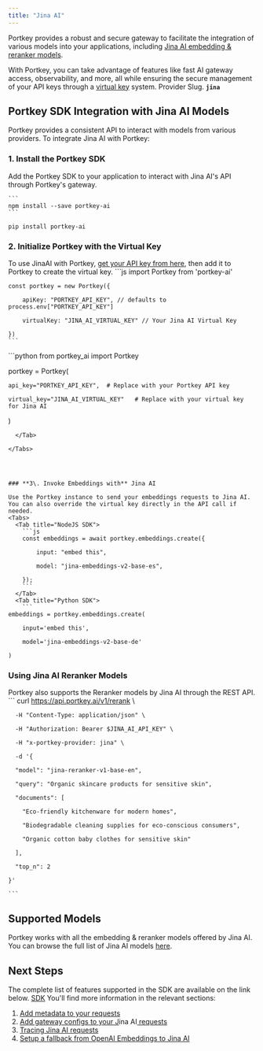 ```yaml
---
title: "Jina AI"
---
```


Portkey provides a robust and secure gateway to facilitate the integration of various models into your applications, including [Jina AI embedding & reranker models](https://jina.ai/).

With Portkey, you can take advantage of features like fast AI gateway access, observability, and more, all while ensuring the secure management of your API keys through a [virtual key](/docs/product/ai-gateway/virtual-keys) system.
<Note>
Provider Slug. **`jina`**
</Note>
## Portkey SDK Integration with Jina AI Models

Portkey provides a consistent API to interact with models from various providers. To integrate Jina AI with Portkey:

### 1\. Install the Portkey SDK

Add the Portkey SDK to your application to interact with Jina AI's API through Portkey's gateway.

<Tabs>
  <Tab title="NodeJS">

    ```
    npm install --save portkey-ai
    ```
  </Tab>
  <Tab title="Python">

```
pip install portkey-ai
```
  </Tab>

</Tabs>



### 2\. Initialize Portkey with the Virtual Key

To use JinaAI with Portkey, [get your API key from here](https://jina.ai/), then add it to Portkey to create the virtual key.
<Tabs>
  <Tab title="NodeJS SDK">
    ```js
    import Portkey from 'portkey-ai'


    const portkey = new Portkey({

        apiKey: "PORTKEY_API_KEY", // defaults to process.env["PORTKEY_API_KEY"]

        virtualKey: "JINA_AI_VIRTUAL_KEY" // Your Jina AI Virtual Key

    })
    ```
  </Tab>
  <Tab title="Python SDK">
    ```python
from portkey_ai import Portkey

portkey = Portkey(

    api_key="PORTKEY_API_KEY",  # Replace with your Portkey API key

    virtual_key="JINA_AI_VIRTUAL_KEY"   # Replace with your virtual key for Jina AI

)
```
  </Tab>

</Tabs>




### **3\. Invoke Embeddings with** Jina AI

Use the Portkey instance to send your embeddings requests to Jina AI. You can also override the virtual key directly in the API call if needed.
<Tabs>
  <Tab title="NodeJS SDK">
    ```js
    const embeddings = await portkey.embeddings.create({

        input: "embed this",

        model: "jina-embeddings-v2-base-es",

    });
    ```
  </Tab>
  <Tab title="Python SDK">
    ```
embeddings = portkey.embeddings.create(

    input='embed this',

    model='jina-embeddings-v2-base-de'

)
```
  </Tab>

</Tabs>

### Using Jina AI Reranker Models

Portkey also supports the Reranker models by Jina AI through the REST API.
<Tabs>
  <Tab title="REST API">
    ```
    curl https://api.portkey.ai/v1/rerank \

      -H "Content-Type: application/json" \

      -H "Authorization: Bearer $JINA_AI_API_KEY" \

      -H "x-portkey-provider: jina" \

      -d '{

      "model": "jina-reranker-v1-base-en",

      "query": "Organic skincare products for sensitive skin",

      "documents": [

        "Eco-friendly kitchenware for modern homes",

        "Biodegradable cleaning supplies for eco-conscious consumers",

        "Organic cotton baby clothes for sensitive skin"

      ],

      "top_n": 2

    }'

    ```
  </Tab>

</Tabs>




## Supported Models

Portkey works with all the embedding & reranker models offered by Jina AI. You can browse the full list of Jina AI models [here](https://jina.ai/embeddings#apiform).

## Next Steps

The complete list of features supported in the SDK are available on the link below.
<Info>
[SDK](/docs/api-reference/portkey-sdk-client)
</Info>
You'll find more information in the relevant sections:

1. [Add metadata to your requests](/docs/product/observability/metadata)
2. [Add gateway configs to your J](/docs/product/ai-gateway/configs)ina AI[ requests](/docs/product/ai-gateway/configs)
3. [Tracing Jina AI requests](/docs/product/observability/traces)
4. [Setup a fallback from OpenAI Embeddings to Jina AI](/docs/product/ai-gateway/fallbacks)
